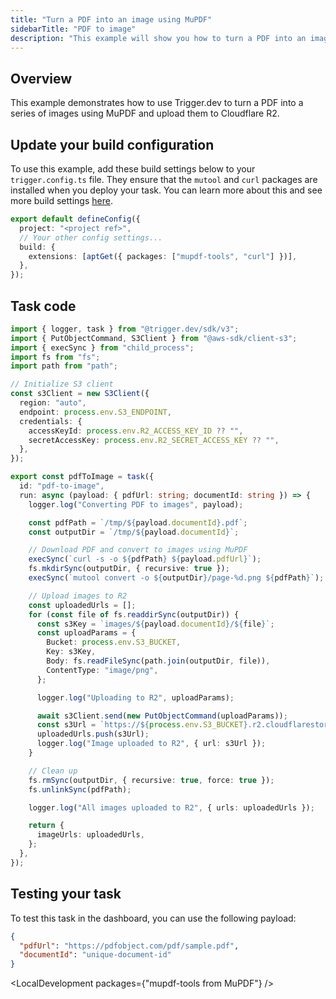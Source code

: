 ```yaml
---
title: "Turn a PDF into an image using MuPDF"
sidebarTitle: "PDF to image"
description: "This example will show you how to turn a PDF into an image using MuPDF and Trigger.dev."
---
```



## Overview

This example demonstrates how to use Trigger.dev to turn a PDF into a series of images using MuPDF and upload them to Cloudflare R2.

## Update your build configuration

To use this example, add these build settings below to your `trigger.config.ts` file. They ensure that the `mutool` and `curl` packages are installed when you deploy your task. You can learn more about this and see more build settings [here](/config/config-file#aptget).

```ts trigger.config.ts
export default defineConfig({
  project: "<project ref>",
  // Your other config settings...
  build: {
    extensions: [aptGet({ packages: ["mupdf-tools", "curl"] })],
  },
});
```

## Task code

```ts trigger/pdfToImage.ts
import { logger, task } from "@trigger.dev/sdk/v3";
import { PutObjectCommand, S3Client } from "@aws-sdk/client-s3";
import { execSync } from "child_process";
import fs from "fs";
import path from "path";

// Initialize S3 client
const s3Client = new S3Client({
  region: "auto",
  endpoint: process.env.S3_ENDPOINT,
  credentials: {
    accessKeyId: process.env.R2_ACCESS_KEY_ID ?? "",
    secretAccessKey: process.env.R2_SECRET_ACCESS_KEY ?? "",
  },
});

export const pdfToImage = task({
  id: "pdf-to-image",
  run: async (payload: { pdfUrl: string; documentId: string }) => {
    logger.log("Converting PDF to images", payload);

    const pdfPath = `/tmp/${payload.documentId}.pdf`;
    const outputDir = `/tmp/${payload.documentId}`;

    // Download PDF and convert to images using MuPDF
    execSync(`curl -s -o ${pdfPath} ${payload.pdfUrl}`);
    fs.mkdirSync(outputDir, { recursive: true });
    execSync(`mutool convert -o ${outputDir}/page-%d.png ${pdfPath}`);

    // Upload images to R2
    const uploadedUrls = [];
    for (const file of fs.readdirSync(outputDir)) {
      const s3Key = `images/${payload.documentId}/${file}`;
      const uploadParams = {
        Bucket: process.env.S3_BUCKET,
        Key: s3Key,
        Body: fs.readFileSync(path.join(outputDir, file)),
        ContentType: "image/png",
      };

      logger.log("Uploading to R2", uploadParams);

      await s3Client.send(new PutObjectCommand(uploadParams));
      const s3Url = `https://${process.env.S3_BUCKET}.r2.cloudflarestorage.com/${s3Key}`;
      uploadedUrls.push(s3Url);
      logger.log("Image uploaded to R2", { url: s3Url });
    }

    // Clean up
    fs.rmSync(outputDir, { recursive: true, force: true });
    fs.unlinkSync(pdfPath);

    logger.log("All images uploaded to R2", { urls: uploadedUrls });

    return {
      imageUrls: uploadedUrls,
    };
  },
});
```

## Testing your task

To test this task in the dashboard, you can use the following payload:

```json
{
  "pdfUrl": "https://pdfobject.com/pdf/sample.pdf",
  "documentId": "unique-document-id"
}
```

<LocalDevelopment packages={"mupdf-tools from MuPDF"} />



